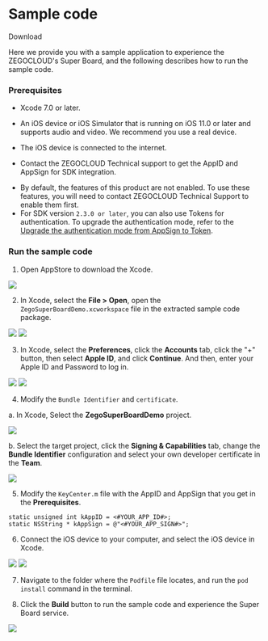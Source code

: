 
# Sample code

<Card title="Sample code" href="https://storage.zego.im/SuperBoardSDK/iOS/DemoSourceCode/ZegoSuperBoardDemo_en.zip" target="_blank">
Download
</Card>



Here we provide you with a sample application to experience the ZEGOCLOUD's Super Board, and the following describes how to run the sample code.

### Prerequisites
- Xcode 7.0 or later.
- An iOS device or iOS Simulator that is running on iOS 11.0 or later and supports audio and video. We recommend you use a real device.
- The iOS device is connected to the internet.

- Contact the ZEGOCLOUD Technical support to get the AppID and AppSign for SDK integration.


<Warning title="Warning">

- By default, the features of this product are not enabled. To use these features, you will need to contact ZEGOCLOUD Technical Support to enable them first. 
- For SDK version `2.3.0 or later`, you can also use Tokens for authentication. To upgrade the authentication mode, refer to the [Upgrade the authentication mode from AppSign to Token](https://docs.zegocloud.com/faq/token_upgrade).
</Warning>


### Run the sample code
1. Open AppStore to download the Xcode.

<Frame width="512" height="auto" caption=""><img src="https://storage.zego.im/sdk-doc/Pics/iOS/GoClass/appstore-xcode.png" /></Frame>

2. In Xcode, select the **File > Open**, open the `ZegoSuperBoardDemo.xcworkspace` file in the extracted sample code package.

<Frame width="512" height="auto" caption=""><img src="https://storage.zego.im/sdk-doc/Pics/iOS/GoClass/xcode-open-file.png" /></Frame>

<Frame width="512" height="auto" caption=""><img src="https://storage.zego.im/sdk-doc/Pics/iOS/WhiteboardExample/whiteboard_demo_dir_workspace.png" /></Frame>

3. In Xcode, select the **Preferences**, click the **Accounts** tab, click the "+" button, then select **Apple ID**, and click **Continue**. And then, enter your Apple ID and Password to log in. 

<Frame width="512" height="auto" caption=""><img src="https://storage.zego.im/sdk-doc/Pics/iOS/GoClass/xcode-account.png" /></Frame> 
	
<Frame width="512" height="auto" caption=""><img src="https://storage.zego.im/sdk-doc/Pics/iOS/GoClass/xcode-login-apple-id.png" /></Frame>

4. Modify the `Bundle Identifier` and `certificate`.

a. In Xcode, Select the **ZegoSuperBoardDemo** project.
<Frame width="512" height="auto" caption=""><img src="https://storage.zego.im/sdk-doc/Pics/iOS/WhiteboardExample/whiteboard_demo_target.png" /></Frame>


b. Select the target project, click the **Signing & Capabilities** tab, change the **Bundle Identifier** configuration and select your own developer certificate in the **Team**.
<Frame width="512" height="auto" caption=""><img src="https://storage.zego.im/sdk-doc/Pics/iOS/WhiteboardExample/whiteboard_team_cert.png" /></Frame>

5. Modify the `KeyCenter.m` file with the AppID and AppSign that you get in the **Prerequisites**.

```objc
static unsigned int kAppID = <#YOUR_APP_ID#>;
static NSString * kAppSign = @"<#YOUR_APP_SIGN#>";
```

6. Connect the iOS device to your computer, and select the iOS device in Xcode.

<Frame width="512" height="auto" caption=""><img src="https://storage.zego.im/sdk-doc/Pics/iOS/WhiteboardExample/whiteboard_demo_generic_arch.png" /></Frame>

<Frame width="512" height="auto" caption=""><img src="https://storage.zego.im/sdk-doc/Pics/iOS/WhiteboardExample/whiteboard_demo_run_device.png" /></Frame>

7. Navigate to the folder where the `Podfile` file locates, and run the `pod install` command in the terminal. 

8. Click the **Build** button to run the sample code and experience the Super Board service.

<Frame width="512" height="auto" caption=""><img src="https://storage.zego.im/sdk-doc/Pics/iOS/WhiteboardExample/whiteboard_demo_run_btn.png" /></Frame>
